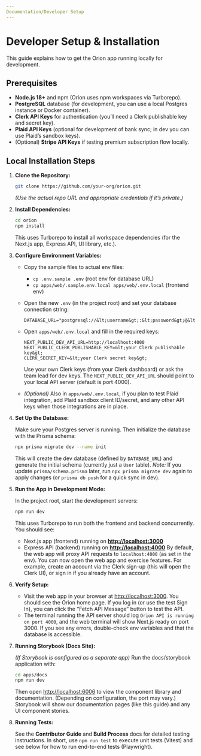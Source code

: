```yaml
---
Documentation/Developer Setup
---
```


# Developer Setup & Installation

This guide explains how to get the Orion app running locally for development.

## Prerequisites

* **Node.js 18+** and npm (Orion uses npm workspaces via Turborepo).
* **PostgreSQL** database (for development, you can use a local Postgres instance or Docker container).
* **Clerk API Keys** for authentication (you’ll need a Clerk publishable key and secret key).
* **Plaid API Keys** (optional for development of bank sync; in dev you can use Plaid’s sandbox keys).
* (Optional) **Stripe API Keys** if testing premium subscription flow locally.

## Local Installation Steps

1. **Clone the Repository:**

   ```bash
   git clone https://github.com/your-org/orion.git
   ```

   *(Use the actual repo URL and appropriate credentials if it’s private.)*

2. **Install Dependencies:**

   ```bash
   cd orion
   npm install
   ```

   This uses Turborepo to install all workspace dependencies (for the Next.js app, Express API, UI library, etc.).

3. **Configure Environment Variables:**

   * Copy the sample files to actual env files:

     * `cp .env.sample .env` (root env for database URL)
     * `cp apps/web/.sample.env.local apps/web/.env.local` (frontend env)
   * Open the new `.env` (in the project root) and set your database connection string:

     ```env
     DATABASE_URL="postgresql://&lt;username&gt;:&lt;password&gt;@&lt;host&gt;:&lt;port&gt;/&lt;dbname&gt;"
     ```
   * Open `apps/web/.env.local` and fill in the required keys:

     ```env
     NEXT_PUBLIC_DEV_API_URL=http://localhost:4000
     NEXT_PUBLIC_CLERK_PUBLISHABLE_KEY=&lt;your Clerk publishable key&gt;
     CLERK_SECRET_KEY=&lt;your Clerk secret key&gt;
     ```

     Use your own Clerk keys (from your Clerk dashboard) or ask the team lead for dev keys. The `NEXT_PUBLIC_DEV_API_URL` should point to your local API server (default is port 4000).
   * *(Optional)* Also in `apps/web/.env.local`, if you plan to test Plaid integration, add Plaid sandbox client ID/secret, and any other API keys when those integrations are in place.

4. **Set Up the Database:**

   Make sure your Postgres server is running. Then initialize the database with the Prisma schema:

   ```bash
   npx prisma migrate dev --name init
   ```

   This will create the dev database (defined by `DATABASE_URL`) and generate the initial schema (currently just a `User` table).
   *Note:* If you update `prisma/schema.prisma` later, run `npx prisma migrate dev` again to apply changes (or `prisma db push` for a quick sync in dev).

5. **Run the App in Development Mode:**

   In the project root, start the development servers:

   ```bash
   npm run dev
   ```

   This uses Turborepo to run both the frontend and backend concurrently. You should see:

   * Next.js app (frontend) running on **[http://localhost:3000](http://localhost:3000)**
   * Express API (backend) running on **[http://localhost:4000](http://localhost:4000)**
     By default, the web app will proxy API requests to `localhost:4000` (as set in the env). You can now open the web app and exercise features. For example, create an account via the Clerk sign-up (this will open the Clerk UI), or sign in if you already have an account.

6. **Verify Setup:**

   * Visit the web app in your browser at [http://localhost:3000](http://localhost:3000). You should see the Orion home page. If you log in (or use the test Sign In), you can click the “Fetch API Message” button to test the API.
   * The terminal running the API server should log `Orion API is running on port 4000`, and the web terminal will show Next.js ready on port 3000. If you see any errors, double-check env variables and that the database is accessible.

7. **Running Storybook (Docs Site):**

   *(If Storybook is configured as a separate app)* Run the docs/storybook application with:

   ```bash
   cd apps/docs
   npm run dev
   ```

   Then open [http://localhost:6006](http://localhost:6006) to view the component library and documentation. (Depending on configuration, the port may vary.) Storybook will show our documentation pages (like this guide) and any UI component stories.

8. **Running Tests:**

   See the **Contributor Guide** and **Build Process** docs for detailed testing instructions. In short, use `npm run test` to execute unit tests (Vitest) and see below for how to run end-to-end tests (Playwright).
